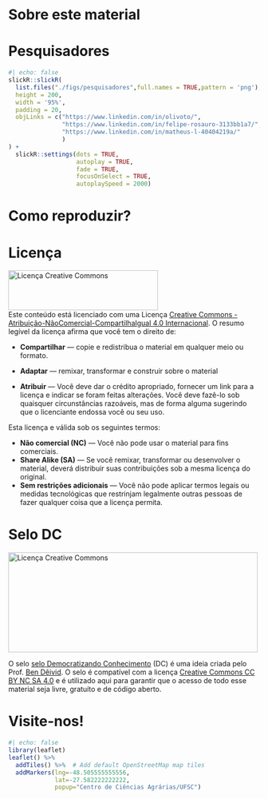 

# Sobre este material {.unnumbered}



# Pesquisadores {.unnumbered}


```r
#| echo: false
slickR::slickR(
  list.files("./figs/pesquisadores",full.names = TRUE,pattern = 'png'),
  height = 200,
  width = '95%',
  padding = 20,
  objLinks = c("https://www.linkedin.com/in/olivoto/",
               "https://www.linkedin.com/in/felipe-rosauro-3133bb1a7/",
               "https://www.linkedin.com/in/matheus-l-40404219a/"
               )
) +
  slickR::settings(dots = TRUE,
                   autoplay = TRUE, 
                   fade = TRUE,
                   focusOnSelect = TRUE,
                   autoplaySpeed = 2000)
```

# Como reproduzir? {.unnumbered}



# Licença  {.unnumbered}

<a rel="license" href="http://creativecommons.org/licenses/by-nc-sa/4.0/" target="_blank" rel="noopener"><img src="https://raw.githubusercontent.com/TiagoOlivoto/tiagoolivoto/master/static/img/gemsr/license.jpg" alt="Licença Creative Commons" style="border-width:0" width="300" height="80"/></a><br />Este conteúdo está licenciado com uma Licença <a rel="license" href="http://creativecommons.org/licenses/by-nc-sa/4.0/">Creative Commons - Atribuição-NãoComercial-CompartilhaIgual 4.0 Internacional</a>. O resumo legível da licença afirma que você tem o direito de:

-   **Compartilhar** --- copie e redistribua o material em qualquer meio ou formato.

-   **Adaptar** --- remixar, transformar e construir sobre o material

-   **Atribuir** --- Você deve dar o crédito apropriado, fornecer um link para a licença e indicar se foram feitas alterações. Você deve fazê-lo sob quaisquer circunstâncias razoáveis, mas de forma alguma sugerindo que o licenciante endossa você ou seu uso.

Esta licença e válida sob os seguintes termos:

-   **Não comercial (NC)** --- Você não pode usar o material para fins comerciais.
-   **Share Alike (SA)** --- Se você remixar, transformar ou desenvolver o material, deverá distribuir suas contribuições sob a mesma licença do original.
-   **Sem restrições adicionais** --- Você não pode aplicar termos legais ou medidas tecnológicas que restrinjam legalmente outras pessoas de fazer qualquer coisa que a licença permita.

# Selo DC  {.unnumbered}

<a rel="license" href="https://bendeivide.github.io/dc/" target="_blank" rel="noopener"><img src="https://github.com/bendeivide/dc/raw/main/SeloDC-preto2.png" alt="Licença Creative Commons" style="border-width:0" width="500" height="200"/></a>

O selo [selo Democratizando Conhecimento](https://bendeivide.github.io/dc/) (DC) é uma ideia criada pelo Prof. [Ben Dêivid](https://bendeivide.github.io/). O selo é compatível com a licença [Creative Commons CC BY NC SA 4.0](http://creativecommons.org/licenses/by-nc-sa/4.0/) e é utilizado aqui para garantir que o acesso de todo esse material seja livre, gratuíto e de código aberto.

# Visite-nos!  {.unnumbered}

```r
#| echo: false
library(leaflet)
leaflet() %>%
  addTiles() %>%  # Add default OpenStreetMap map tiles
  addMarkers(lng=-48.505555555556,
             lat=-27.582222222222,
             popup="Centro de Ciências Agrárias/UFSC")

```
